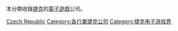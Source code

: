 本分類收錄[[捷克|捷克]]的[[電子遊戲|電子遊戲]]公司。

[[Category:各地電子遊戲公司|Czech Republic]]
[[Category:各行業捷克公司|Category:各行業捷克公司]]
[[Category:捷克电子游戏界|Category:捷克电子游戏界]]